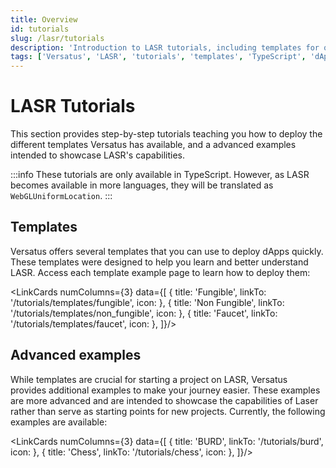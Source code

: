 ```yaml
---
title: Overview
id: tutorials
slug: /lasr/tutorials
description: 'Introduction to LASR tutorials, including templates for quick deployment and advanced examples to showcase LASR\'s capabilities.'
tags: ['Versatus', 'LASR', 'tutorials', 'templates', 'TypeScript', 'dApps']
---
```



# LASR Tutorials

This section provides step-by-step tutorials teaching you how to deploy the different templates Versatus has available, and a advanced examples intended to showcase LASR's capabilities.

:::info
These tutorials are only available in TypeScript. However, as LASR becomes available in more languages, they will be translated as `WebGLUniformLocation`.
:::

## Templates

Versatus offers several templates that you can use to deploy dApps quickly. These templates were designed to help you learn and better understand LASR. Access each template example page to learn how to deploy them:

<LinkCards numColumns={3} data={[
  { title: 'Fungible', linkTo: '/tutorials/templates/fungible', icon: <Fungible/> },
  { title: 'Non Fungible', linkTo: '/tutorials/templates/non_fungible', icon: <NonFungible/> },
  { title: 'Faucet', linkTo: '/tutorials/templates/faucet', icon: <Faucet/> },
]}/>

## Advanced examples

While templates are crucial for starting a project on LASR, Versatus provides additional examples to make your journey easier. These examples are more advanced and are intended to showcase the capabilities of Laser rather than serve as starting points for new projects. Currently, the following examples are available:

<LinkCards numColumns={3} data={[
  { title: 'BURD', linkTo: '/tutorials/burd', icon: <Burd/> },
  { title: 'Chess', linkTo: '/tutorials/chess', icon: <Chess/> },
]}/>
